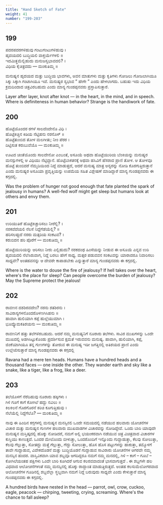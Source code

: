 ```yaml
---
title: "Hand Sketch of Fate"
weight: 41
number: "199-203"
---
```


## 199

ಪದರಪದರಗಳಿಹುವು ಗಂಟುಗಂಟುಗಳಿಹುವು ।  
ಹೃದಯದಲಿ ಬುದ್ಧಿಯಲಿ ವಾಕ್ಚರ್ಯೆಗಳಲಿ ॥  
ಇದಮಿತ್ಥಮೆಲ್ಲಿಹುದು ಮನುಜಸ್ವಭಾವದಲಿ? ।  
ವಿಧಿಯ ಕೈಚಿತ್ರವದು — ಮಂಕುತಿಮ್ಮ ॥

ಮನುಷ್ಯನ ಹೃದಯದ ಮತ್ತು ಬುದ್ಧಿಯ ಭಾವಗಳು, ಅವನ ಮಾತುಗಳು ಮತ್ತು ಕೃತಿಗಳು ಗೋಜಲು ಗೋಜಲಾಗಿಯೂ ಸಿಕ್ಕು ಸಿಕ್ಕಾಗಿ ಗಂಟಾಗಿಯೂ ಇವೆ. ಮನುಷ್ಯರ ಸ್ವಭಾವ ” ಹೇಗೇ ” ಎಂದು ಹೇಳಲಾಗದು. ಬಹುಷಃ ಇದು ವಿಧಿಯ ಕ್ರಮದಿಂದಾದ ಚಿತ್ರವಿರಬಹುದು ಎಂದು ಮಾನ್ಯ ಗುಂಡಪ್ಪನವರು ಪ್ರಸ್ತಾಪಿಸುತ್ತಾರೆ.

Layer after layer, knot after knot — in the heart, in the mind, and in speech. Where is definiteness in human behavior? Strange is the handiwork of fate.

## 200

ಹೊಟ್ಟೆಯೊಂದರ ರಗಳೆ ಸಾಲದೆಂದೇನೊ ವಿಧಿ ।  
ಹೊಟ್ಟೆಕಿಚ್ಚಿನ ಕಿಡಿಯ ನೆಟ್ಟಿಹನು ನರನೊಳ್ ॥  
ಹೊಟ್ಟೆತುಂಬಿದ ತೋಳ ಮಲಗೀತು; ನೀಂ ಪೆರರ ।  
ದಿಟ್ಟಿಸುತ ಕರುಬುವೆಯೊ — ಮಂಕುತಿಮ್ಮ ॥

ಊಟದ ಚಿಂತೆಯೊಂದು ಸಾಲದೇನೋ ಎಂಬಂತೆ, ಅಸೂಯೆ ಅಥವಾ ಹೊಟ್ಟೆಯುರಿಯ ಬೆಂಕಿಯನ್ನು ಮನುಷ್ಯರ ಮನಸ್ಸುಗಳಲ್ಲಿ ಆ ವಿಧಿಯು ನೆಟ್ಟಿದ್ದಾನೆ. ಹೊಟ್ಟೆಬಾಕತನಕ್ಕೆ ಅಥವಾ ಹಸಿವಿಗೆ ಹೆಸರಾದ ಪ್ರಾಣಿ ತೋಳ. ಆ ತೋಳವೂ ಹೊಟ್ಟೆ ತುಂಬಿದರೆ ನೆಮ್ಮದಿಯಿಂದ ನಿದ್ದೆ ಮಾಡುತ್ತದೆ, ಆದರೆ ಮನುಷ್ಯ ಮಾತ್ರ ಅನ್ಯರನ್ನು ನೋಡಿ ಕೊರಗುತ್ತಿರುತ್ತಾನೆ ಎಂದು ಮನುಷ್ಯರ ಅಸೂಯಾ ಪ್ರವೃತ್ತಿಯನ್ನು ಉಪಮೆಯ ಸಹಿತ ವಿಶ್ಲೇಷಣೆ ಮಾಡಿದ್ದಾರೆ ಮಾನ್ಯ ಗುಂಡಪ್ಪನವರು ಈ ಕಗ್ಗದಲ್ಲಿ.

Was the problem of hunger not good enough that fate planted the spark of jealousy in humans? A well-fed wolf might get sleep but humans look at others and envy them.

## 201

ಉರಿಯುತಿರೆ ಹೊಟ್ಟೆಕಿಚ್ಚಾರಿಸಲು ನೀರೆಲ್ಲಿ? ।  
ನರಕವೆದೆಯಲಿ ನೆಲಸೆ ನಿದ್ದೆಗೆಡೆಯೆಲ್ಲಿ? ॥  
ಹರಿಸಲಪ್ಪುದೆ ನರರು ಮತ್ಸರಿಯ ಸಂಕಟವ? ।  
ಕರುಬಿದನ ಹರಿ ಪೊರೆಗೆ — ಮಂಕುತಿಮ್ಮ ॥

ಹೊಟ್ಟೆಯುರಿಯನ್ನು ಆರಿಸಲು ನೀರು ಎಲ್ಲಿಹುದು? ನರಕದಂಥ ಹಿಂಸೆಯನ್ನು ನೀಡುವ ಈ ಅಸೂಯೆ ಎನ್ನವ ಉರಿ ಹೃದಯದಲಿ ನೆಲೆಸಿರುವಾಗ, ನಿದ್ದೆ ಬರಲು ಹೇಗೆ ಸಾಧ್ಯ. ಮತ್ಸರ ಪಡುವವನ ಸಂಕಟವನ್ನು ಯಾರಾದರೂ ನಿವಾರಿಸಲು ಸಾಧ್ಯವೇ? ಅಂತಹವನನ್ನು ಆ ದೇವರೇ ಕಾಪಾಡಬೇಕು ಎನ್ನುತ್ತಾರೆ ಮಾನ್ಯ ಗುಂಡಪ್ಪನವರು ಈ ಕಗ್ಗದಲ್ಲಿ.

Where is the water to douse the fire of jealousy? If hell takes over the heart, where's the place for sleep? Can people overcome the burden of jealousy? May the Supreme protect the jealous!

## 202

ರಾವಣನ ದಶಶಿರವದೇಂ? ನರನು ಶತಶಿರನು ।  
ಸಾವಿರಾಸ್ಯಗಳನೊಂದರೊಳಣಗಿಸಿಹನು ॥  
ಹಾವಾಗಿ ಹುಲಿಯಾಗಿ ಕಪ್ಪೆ ಹುಲ್ಲೆಯುಮಾಗಿ ।  
ಭೂವ್ಯೊಮಕತಿಶಯನು — ಮಂಕುತಿಮ್ಮ ॥

ರಾವಣನಿಗೆ ಹತ್ತು ತಲೆಗಳಿರಬಹುದು. ಆದರೆ ನಮ್ಮ ಮನುಷ್ಯನಿಗೆ ನೂರಾರು ತಲೆಗಳು. ಸಾವಿರ ಮುಖಗಳನ್ನು ಒಂದೇ ಮುಖದಲ್ಲಿ ಅಡಗಿಸಿಟ್ಟುಕೊಂಡು ಪ್ರದರ್ಶಿಸುವ ಕ್ಷಮತೆ ಇರುವವನು ಮನುಷ್ಯ. ಹಾವಾಗಿ, ಹುಲಿಯಾಗಿ, ಕಪ್ಪೆ, ಜಿಂಕೆಯಾಗಿಯೂ ತನ್ನ ಗುಣಗಳನ್ನು ತೋರುವ ಈ ಮನುಷ್ಯ ಇಡೀ ಜಗತ್ತಿನಲ್ಲಿ ಅತಿಶಯದ ಪ್ರಾಣಿ ಎಂದು ಉಲ್ಲೇಖಿಸುತ್ತಾರೆ ಮಾನ್ಯ ಗುಂಡಪ್ಪನವರು ಈ ಕಗ್ಗದಲ್ಲಿ

Ravana had a mere ten heads. Humans have a hundred heads and a thousand faces — one inside the other. They wander earth and sky like a snake, like a tiger, like a frog, like a deer.

## 203

ತಲೆಯೊಳಗೆ ನೆರೆದಿಹುವು ನೂರಾರು ಹಕ್ಕಿಗಳು ।  
ಗಿಳಿ ಗೂಗೆ ಕಾಗೆ ಕೋಗಿಲೆ ಹದ್ದು ನವಿಲು ॥  
ಕಿಲಕಿಲನೆ ಗೊರಗೊರನೆ ಕಿರಿಚಿ ಕೂಗುತ್ತಿಹುವು ।  
ನೆಲೆಯೆಲ್ಲಿ ನಿದ್ದೆಗೆಲೊ? — ಮಂಕುತಿಮ್ಮ ॥

ನಾವು ಈ ಹಿಂದಿನ ಕಗ್ಗಗಳಲ್ಲಿ ಮನುಷ್ಯನ ಮನಸ್ಸಿನಲಿ ಒಂದೇ ಸಮಯದಲ್ಲಿ ನಡೆಯುವ ಹಲವಾರು ಯೋಚನೆಗಳ ವಿಚಾರ ಮತ್ತು ಮನುಷ್ಯನ ಗುಣಗಳ ಹಲವಾರು ಮುಖವಾಡಗಳ ವಿಚಾರವನ್ನು ನೋಡಿದ್ದೇವೆ. ಒಂದು ಬಾರಿ ಯಾವುದೇ ಮನುಷ್ಯನ ಮಸ್ತಿಷ್ಕದಲ್ಲಿ ಹೊಕ್ಕು ನೋಡಿದರೆ, ನಮಗೆ ಅಲ್ಲಿ ಭಯಂಕರವಾಗಿ ನಡೆಯುವ ಚಿತ್ರ ವಿಚಿತ್ರವಾದ ವಿಚಾರಗಳ ಕುಸ್ತಿಯು ಕಾಣುತ್ತದೆ. ಒಂದರ ಮೇಲೊಂದು ಬೀಳುತ್ತಾ, ಒಂದರೊಂದಿಗೆ ಇನ್ನೊಂದು ಗುದ್ದಾಡುತ್ತಾ, ಕೆಲವು ಸೋಲುತ್ತಾ, ಕೆಲವು ಗೆಲ್ಲುತ್ತಾ, ಸೋತದ್ದು ಮತ್ತೆ ಗೆಲ್ಲುತ್ತಾ, ಗೆದ್ದು ಸೋಲುತ್ತಾ, ಹೊಸ ಹೊಸ ಪಟ್ಟುಗಳನ್ನು ಹಾಕುತ್ತಾ, ತಮ್ಮೊಳಗೆ ತಾವೇ ಗುದ್ದಾಡುವ, ವಿವೇಕದೊಡನೆ ಮತ್ತು ಬುದ್ಧಿಯೊಡನೆ ಗುದ್ದಾಡುವ ಸಾವಿರಾರು ಯೋಚನೆಗಳ ಆಗರವೇ ನಮ್ಮ ಮನಸ್ಸಿನ ಹಂದರ. ವಾಸ್ತಿವಿಕವಾಗಿ ಯಾವ ಶಬ್ದವೂ ಆಗದಿದ್ದರೂ ನಮಗೆ ನಮ್ಮ ಮನದಲ್ಲಿ, ಗಿಳಿ – ಕಾಗೆ – ಗೂಬೆ – ಕೋಗಿಲೆಯಂತಹ ಪಕ್ಷಿಗಳು ಒಂದೇ ಬಾರಿ ಕೂಗಿದರೆ ಆಗುವ ಕಲರವವಾದಂತೆ ಭಾಸವಾಗುತ್ತದೆ . ಈ ಶಬ್ದಗಳೇ ಹಲ ವಿಧವಾದ ಆಲೋಚನೆಗಳಂತೆ ನಮ್ಮ ಮನಸ್ಸಿನಲ್ಲಿ ಹೊಕ್ಕು ರಾದ್ದಾಂತ ಮಾಡುತ್ತಿರುತ್ತದೆ. ಅಂತಹ ಕಲಸುಮೆಲೋಗರವಾದ ಆಲೋಚನೆಗಳ ಗೂಡಿನಲ್ಲಿ ಶಬ್ದವೆಲ್ಲಾ ಸ್ಥಬ್ದವಾಗಿ ನಮಗೆ ನಿದ್ದೆ ಬರುವುದು ಸಾಧ್ಯವೇ ಎಂದು ಕೇಳುತ್ತಾರೆ ಮಾನ್ಯ ಗುಂಡಪ್ಪನವರು ಈ ಕಗ್ಗದಲ್ಲಿ.

A hundred birds have nested in the head — parrot, owl, crow, cuckoo, eagle, peacock — chirping, tweeting, crying, screaming. Where's the chance to fall asleep?
